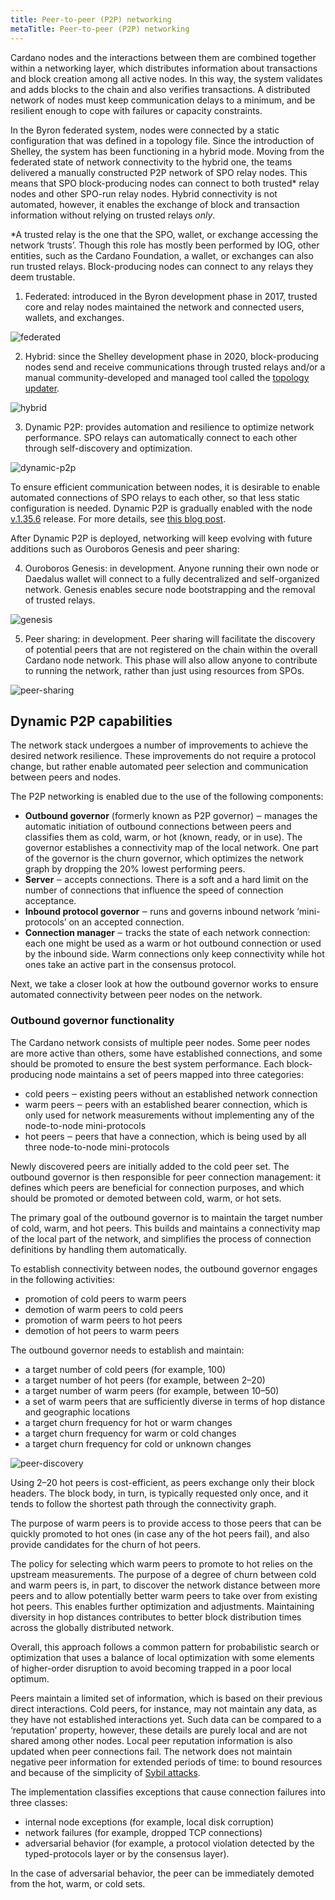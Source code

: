 ```yaml
---
title: Peer-to-peer (P2P) networking
metaTitle: Peer-to-peer (P2P) networking
---
```


Cardano nodes and the interactions between them are combined together within a networking layer, which distributes information about transactions and block creation among all active nodes. In this way, the system validates and adds blocks to the chain and also verifies transactions. A distributed network of nodes must keep communication delays to a minimum, and be resilient enough to cope with failures or capacity constraints.

In the Byron federated system, nodes were connected by a static configuration that was defined in a topology file. Since the introduction of Shelley, the system has been functioning in a hybrid mode. Moving from the federated state of network connectivity to the hybrid one, the teams delivered a manually constructed P2P network of SPO relay nodes. This means that SPO block-producing nodes can connect to both trusted* relay nodes and other SPO-run relay nodes. Hybrid connectivity is not automated, however, it enables the exchange of block and transaction information without relying on trusted relays *only*.

*A trusted relay is the one that the SPO, wallet, or exchange accessing the network ‘trusts’. Though this role has mostly been performed by IOG, other entities, such as the Cardano Foundation, a wallet, or exchanges can also run trusted relays. Block-producing nodes can connect to any relays they deem trustable.


1. Federated: introduced in the Byron development phase in 2017, trusted core and relay nodes maintained the network and connected users, wallets, and exchanges.

![federated](https://ucarecdn.com/dcd6bf70-5c73-4fbc-8683-1f199e8f554b/)

2. Hybrid: since the Shelley development phase in 2020, block-producing nodes send and receive communications through trusted relays and/or a manual community-developed and managed tool called the [topology updater](https://github.com/cardano-community/guild-operators/blob/alpha/docs/Scripts/topologyupdater.md). 

![hybrid](https://ucarecdn.com/3e7d4b86-040c-416a-9eda-076e8ffe41c9/)

3. Dynamic P2P: provides automation and resilience to optimize network performance. SPO relays can automatically connect to each other through self-discovery and optimization. 

![dynamic-p2p](https://ucarecdn.com/48167b72-9192-42e0-a367-5f3e40612388/)

To ensure efficient communication between nodes, it is desirable to enable automated connections of SPO relays to each other, so that less static configuration is needed. Dynamic P2P is gradually enabled with the node [v.1.35.6](https://github.com/input-output-hk/cardano-node/releases/tag/1.35.6) release. For more details, see [this blog post](https://iohk.io/en/blog/posts/2023/03/16/dynamic-p2p-is-coming-to-cardano/).

After Dynamic P2P is deployed, networking will keep evolving with future additions such as Ouroboros Genesis and peer sharing:

4. Ouroboros Genesis: in development. Anyone running their own node or Daedalus wallet will connect to a fully decentralized and self-organized network. Genesis enables secure node bootstrapping and the removal of trusted relays.

![genesis](https://ucarecdn.com/9ce084f4-28d6-4557-919e-d60a18ded168/)

5. Peer sharing: in development. Peer sharing will facilitate the discovery of potential peers that are not registered on the chain within the overall Cardano node network. This phase will also allow anyone to contribute to running the network, rather than just using resources from SPOs.

![peer-sharing](https://ucarecdn.com/9359a2da-a6ed-4edd-89b4-508ae96145e7/)

## Dynamic P2P capabilities

The network stack undergoes a number of improvements to achieve the desired network resilience. These improvements do not require a protocol change, but rather enable automated peer selection and communication between peers and nodes.

The P2P networking is enabled due to the use of the following components:

-   **Outbound governor** (formerly known as P2P governor) ‒ manages the automatic initiation of outbound connections between peers and classifies them as cold, warm, or hot (known, ready, or in use). The governor establishes a connectivity map of the local network. One part of the governor is the churn governor, which optimizes the network graph by dropping the 20% lowest performing peers.
-   **Server** ‒ accepts connections. There is a soft and a hard limit on the number of connections that influence the speed of connection acceptance.
-   **Inbound protocol governor** ‒ runs and governs inbound network ‘mini-protocols’ on an accepted connection.
-   **Connection manager** ‒ tracks the state of each network connection: each one might be used as a warm or hot outbound connection or used by the inbound side. Warm connections only keep connectivity while hot ones take an active part in the consensus protocol.

Next, we take a closer look at how the outbound governor works to ensure automated connectivity between peer nodes on the network. 

### Outbound governor functionality

The Cardano network consists of multiple peer nodes. Some peer nodes are more active than others, some have established connections, and some should be promoted to ensure the best system performance. Each block-producing node maintains a set of peers mapped into three categories:

-   cold peers ‒ existing peers without an established network connection
-   warm peers ‒ peers with an established bearer connection, which is only used for network measurements without implementing any of the node-to-node mini-protocols
-   hot peers ‒ peers that have a connection, which is being used by all three node-to-node mini-protocols

Newly discovered peers are initially added to the cold peer set. The outbound governor is then responsible for peer connection management: it defines which peers are beneficial for connection purposes, and which should be promoted or demoted between cold, warm, or hot sets.

The primary goal of the outbound governor is to maintain the target number of cold, warm, and hot peers. This builds and maintains a connectivity map of the local part of the network, and simplifies the process of connection definitions by handling them automatically.

To establish connectivity between nodes, the outbound governor engages in the following activities:

-   promotion of cold peers to warm peers
-   demotion of warm peers to cold peers
-   promotion of warm peers to hot peers
-   demotion of hot peers to warm peers

The outbound governor needs to establish and maintain:

-   a target number of cold peers (for example, 100)
-   a target number of hot peers (for example, between 2–20)
-   a target number of warm peers (for example, between 10–50)
-   a set of warm peers that are sufficiently diverse in terms of hop distance and geographic locations
-   a target churn frequency for hot or warm changes
-   a target churn frequency for warm or cold changes
-   a target churn frequency for cold or unknown changes

![peer-discovery](https://ucarecdn.com/b6bae79e-5960-4d4e-9f6c-993a100b01c3/)


Using 2–20 hot peers is cost-efficient, as peers exchange only their block headers. The block body, in turn, is typically requested only once, and it tends to follow the shortest path through the connectivity graph.

The purpose of warm peers is to provide access to those peers that can be quickly promoted to hot ones (in case any of the hot peers fail), and also provide candidates for the churn of hot peers.

The policy for selecting which warm peers to promote to hot relies on the upstream measurements. The purpose of a degree of churn between cold and warm peers is, in part, to discover the network distance between more peers and to allow potentially better warm peers to take over from existing hot peers. This enables further optimization and adjustments. Maintaining diversity in hop distances contributes to better block distribution times across the globally distributed network.

Overall, this approach follows a common pattern for probabilistic search or optimization that uses a balance of local optimization with some elements of higher-order disruption to avoid becoming trapped in a poor local optimum.

Peers maintain a limited set of information, which is based on their previous direct interactions. Cold peers, for instance, may not maintain any data, as they have not established interactions yet. Such data can be compared to a ‘reputation’ property, however, these details are purely local and are not shared among other nodes. Local peer reputation information is also updated when peer connections fail. The network does not maintain negative peer information for extended periods of time: to bound resources and because of the simplicity of [Sybil attacks](https://iohk.io/en/blog/posts/2018/10/29/preventing-sybil-attacks/).

The implementation classifies exceptions that cause connection failures into three classes:

-   internal node exceptions (for example, local disk corruption)
-   network failures (for example, dropped TCP connections)
-   adversarial behavior (for example, a protocol violation detected by the typed-protocols layer or by the consensus layer).

In the case of adversarial behavior, the peer can be immediately demoted from the hot, warm, or cold sets.
